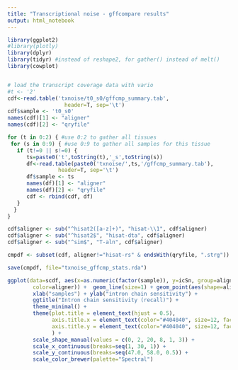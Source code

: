 ---
title: "Transcriptional noise - gffcompare results"
output: html_notebook
---

```{r}
library(ggplot2)
#library(plotly)
library(dplyr)
library(tidyr) #instead of reshape2, for gather() instead of melt()
library(cowplot)


# load the transcript coverage data with vario
#t <- '2'
cdf<-read.table('txnoise/t0_s0/gffcmp_summary.tab', 
                  header=T, sep='\t')
cdf$sample <- 't0_s0'
names(cdf)[1] <- "aligner"
names(cdf)[2] <- "qryfile"

for (t in 0:2) { #use 0:2 to gather all tissues
 for (s in 0:9) { #use 0:9 to gather all samples for this tissue
   if (t!=0 || s!=0) {
      ts=paste0('t',toString(t),'_s',toString(s))
      df<-read.table(paste0('txnoise/',ts,'/gffcmp_summary.tab'), 
                header=T, sep='\t')
      df$sample <- ts
      names(df)[1] <- "aligner"
      names(df)[2] <- "qryfile"
      cdf <- rbind(cdf, df)
   }
  }
}

cdf$aligner <- sub("^hisat2([a-z]+)", "hisat-\\1", cdf$aligner)
cdf$aligner <- sub("^hisat2$", "hisat-dta", cdf$aligner)
cdf$aligner <- sub("^sim$", "T-aln", cdf$aligner)

cmpdf <- subset(cdf, aligner!="hisat-rs" & endsWith(qryfile, ".strg"))

save(cmpdf, file="txnoise_gffcmp_stats.rda")

```

```{r, fig.width=11,fig.height=6}
ggplot(data=scdf, aes(x=as.numeric(factor(sample)), y=icSn, group=aligner,
        color=aligner)) +  geom_line(size=1) + geom_point(aes(shape=aligner), size=2.4) + 
        xlab("samples") + ylab("intron chain sensitivity") + 
        ggtitle("Intron chain sensitivity (recall)") +
        theme_minimal() +
        theme(plot.title = element_text(hjust = 0.5),
              axis.title.x = element_text(color="#404040", size=12, face="bold", margin=(margin(t=8))),
              axis.title.y = element_text(color="#404040", size=12, face="bold", margin=(margin(r=8)))
              ) +
        scale_shape_manual(values = c(0, 2, 20, 8, 1, 3)) +
        scale_x_continuous(breaks=seq(1, 30, 1)) +
        scale_y_continuous(breaks=seq(47.0, 58.0, 0.5)) +
        scale_color_brewer(palette="Spectral")
```

